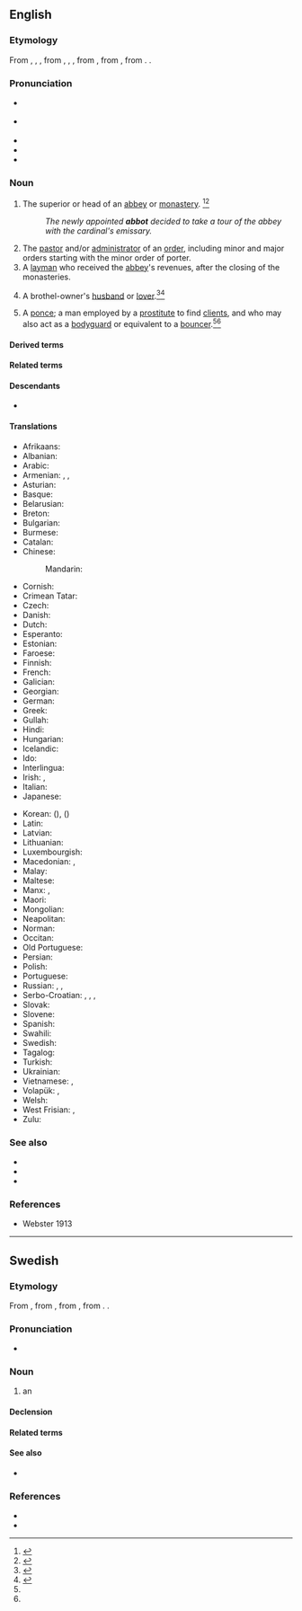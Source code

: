 {{also|Abbot}}
==English==

===Etymology===
From {{inh|en|enm|abbot}}, {{m|enm|abbod}}, {{m|enm|abbed}}, from {{inh|en|ang|abbat}}, {{m|ang|abbad}}, {{m|ang|abbod}}, from {{der|en|la|abbās||father}}, from {{der|en|grc|ἀββᾶς|sc=polytonic}}, from {{der|en|arc|אבא||father|tr=’abbā|sc=Hebr}}. {{doublet|en|abba|abbé|bwana}}.

===Pronunciation===
* {{a|RP}} {{IPA|en|/ˈæb.ət/}}
* {{a|GenAm}} {{IPA|en|/ˈæb.ət/}}
* {{audio|en|en-us-abbot.ogg|Audio (US)}}
* {{homophones|en|Abbot}}
* {{rhymes|en|æbət}}

===Noun===
{{en-noun}}

# The superior or head of an [[abbey]] or [[monastery]]. {{defdate|First attested around the early 12<sup>th</sup> century.}}<ref>{{R:CDOE|page=2}}</ref><ref>{{R:SOED5|page=3}}</ref>
#: ''The newly appointed '''abbot''' decided to take a tour of the abbey with the cardinal's emissary.''
# The [[pastor]] and/or [[administrator]] of an [[order]], including minor and major orders starting with the minor order of porter.
# A [[layman]] who received the [[abbey]]'s revenues, after the closing of the monasteries.
# {{lb|en|archaic|British slang}} A brothel-owner's [[husband]] or [[lover]].<ref name=barrere>{{R:Barrere|volume=1|page=3}}</ref><ref name=farmer>{{R:Farmer|volume=1|pages=4}}</ref>
# {{lb|en|archaic|British slang}} A [[ponce]]; a man employed by a [[prostitute]] to find [[client]]s, and who may also act as a [[bodyguard]] or equivalent to a [[bouncer]].<ref name=barrere /><ref name=farmer />

====Derived terms====
{{col3|en|abbot-general|Abbot of Misrule|abbot of the people|Abbot of Unreason
|abbot on the cross|Abbots Bromley|Abbots Langley|Abbots Ripton|archabbot|Aston Abbotts
|cardinal-abbot
|croziered abbot
|[[mitred abbot]], [[mitered abbot]]|Newton Abbot|titular abbot}}

====Related terms====
{{col2|en|abba|abbess|abbé|archimandrite}}

====Descendants====
* {{desc|gul|aabut}}

====Translations====
{{trans-top|superior or head of an abbey or monastery}}
* Afrikaans: {{t|af|ab}}
* Albanian: {{t|sq|kryemurg|m}}
* Arabic: {{t|ar|رَئِيس الدَّيْر}}
* Armenian: {{t+|hy|աբբահայր}}, {{t+|hy|աբբա}}, {{t+|hy|վանահայր}}
* Asturian: {{t|ast|abá|m}}
* Basque: {{t+|eu|abade}}
* Belarusian: {{t|be|аба́т|m}}
* Breton: {{t+|br|abad|m}}
* Bulgarian: {{t+|bg|игумен}}
* Burmese: {{t+|my|ဆရာတော်|sc=Mymr}}
* Catalan: {{t+|ca|abat}}
* Chinese:
*: Mandarin: {{t+|cmn|方丈|tr=fāngzhàng|sc=Hani}}
* Cornish: {{t|kw|abas|m}}
* Crimean Tatar: {{t|crh|abbat}}
* Czech: {{t+|cs|opat|m}}
* Danish: {{t+|da|abbed}}
* Dutch: {{t+|nl|abt}}
* Esperanto: {{t+|eo|abato}}
* Estonian: {{t-needed|ee}}
* Faroese: {{t|fo|abbati|m}}
* Finnish: {{t+|fi|apotti}}
* French: {{t+|fr|abbé|m}}
* Galician: {{t+|gl|abade|m}}
* Georgian: {{t+|ka|აბატი}}
* German: {{t+|de|Abt|m}}
* Greek: {{t+|el|ηγούμενος}}
* Gullah: {{t|gul|aabut}}
* Hindi: {{t-needed|hi}}
* Hungarian: {{t+|hu|apát}}
* Icelandic: {{t+|is|ábóti|m}}
* Ido: {{t+|io|abado}}
* Interlingua: {{t|ia|abbate}}
* Irish: {{t|ga|ab|m}}, {{t|ga|luamh|m}}
* Italian: {{t+|it|abate|m}}
* Japanese: {{t|ja|修道院長|tr=shūdōinchō|sc=Jpan}}
{{trans-mid}}
* Korean: {{t|ko|승정}} ({{t|ko|僧正}}), {{t|ko|수도원장}} ({{t|ko|修道院長}})
* Latin: {{t|la|abbās|m}}
* Latvian: {{t+|lv|abats|m}}
* Lithuanian: {{t+|lt|abatas|m}}
* Luxembourgish: {{t|lb|Abt|m}}
* Macedonian: {{t|mk|опат|m}}, {{t|mk|игумен|m}}
* Malay: {{t|ms|abbas}}
* Maltese: {{t-needed|mt}}
* Manx: {{t|gv|abb|m}}, {{t|gv|fer-reill abban|m}}
* Maori: {{t|mi|apota}}
* Mongolian: {{t+|mn|хамба лам}}
* Neapolitan: {{t|nap|abbate|m}}
* Norman: {{t|nrf|abbé|m}} {{qualifier|Jersey}}
* Occitan: {{t+|oc|abat|m}}
* Old Portuguese: {{t|roa-opt|abade|m}}
* Persian: {{t|fa|راهب بزرگ|tr=raheb-e bozorg|sc=fa-Arab}}
* Polish: {{t+|pl|opat|m-pr}}
* Portuguese: {{t+|pt|abade|m}}
* Russian: {{t+|ru|абба́т|m}}, {{t+|ru|настоя́тель|m}}, {{t+|ru|игу́мен|m}} {{q|Orthodox}}
* Serbo-Croatian: {{t|sh|игуман|m}}, {{t+|sh|iguman|m}}, {{t|sh|опат|m}}, {{t+|sh|opat|m}}
* Slovak: {{t+|sk|opát|m}}
* Slovene: {{t+|sl|opat|m}}
* Spanish: {{t+|es|abad|m}}
* Swahili: {{t-needed|sw}}
* Swedish: {{t+|sv|abbot}}
* Tagalog: {{t+|tl|abad}}
* Turkish: {{t+|tr|başrahip}}
* Ukrainian: {{t+|uk|аба́т|m}}
* Vietnamese: {{t-check|vi|([[cha]]) [[trưởng tu viện]]}}<!-- is this okay? -->, {{t-check|vi|[[viện chủ]] [[tu viện]]}} <!-- was "[[viện chủ]] [[tu viện]]" - assumed sum-of-parts; if an idiom, remove the embedded wikilinks to the individual words. see [[User:Kephir/gadgets/xte#Translation_fixing]] -->
* Volapük: {{qualifier|male or female}} {{t+|vo|lepädan}}, {{qualifier|male}} {{t|vo|hilepädan}}
* Welsh: {{t+|cy|abad|m}}
* West Frisian: {{t|fy|abt|c}}, {{t|fy|abbet|c}}
* Zulu: {{t-needed|zu}}
{{trans-bottom}}

===See also===
* {{l|en|prior}}
* {{l|en|rector}}
* {{l|en|monk}}

===References===
<references/>


* Webster 1913
{{C|en|Male people|Christianity|Leaders}}

----

==Swedish==

===Etymology===
From {{inh|sv|gmq-osw|abbot|}}, from {{der|sv|la|abbās|}}, from {{der|sv|grc|ἀββᾶς|sc=polytonic}}, from {{der|sv|arc|אבא||father|tr=’abbā|sc=Hebr}}. {{doublet|sv|abbé}}.

===Pronunciation===
* {{IPA|sv|/ˈabːɔt/}}

===Noun===
{{sv-noun|c}}

# an {{l|en|abbot}}

====Declension====
{{sv-infl-noun-c-ar}}

====Related terms====
{{col2|sv|abbedissa|abbotsstift|abbé}}

====See also====
* {{l|sv|munk}}

===References===
* {{R:svenska.se|saob}}
* {{R:svenska.se|saol}}